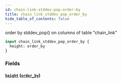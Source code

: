```yaml
---
id: chain-link-stddev-pop-order-by
title: chain_link_stddev_pop_order_by
hide_table_of_contents: false
---
```



order by stddev_pop() on columns of table "chain_link"

```graphql
input chain_link_stddev_pop_order_by {
  height: order_by
}
```


### Fields

#### [`height`](#) ([`order_by`](../enums/order-by))






